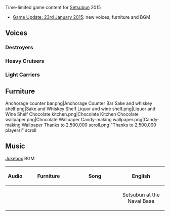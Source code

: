 Time-limited game content for [[wikipedia:Setsubun|Setsubun]] 2015
* [[Thread:162931|Game Update: 23rd January 2015]]: new voices, furniture and BGM

==Voices==
{{SeasonalTOC|Mutsuki|Kisaragi|Hatsuharu|Nenohi|Wakaba|Hatsushimo|Shiratsuyu|Shigure|Murasame|Yuudachi|Urakaze|Hamakaze|Tanikaze|Nowaki|Prinz Eugen|Zuihou}}
===Destroyers===
{{SeasonalQuotes|
{{SeasonalQuote
|Mutsuki
|ja = おりょ？節分ですか～、節分なんですか。睦月投げます！えーい！
|en = Oyo? It's Setsubun? It's Setsubun! Mutsuki is going to throw! Hyah!
}}
{{SeasonalQuote
|Kisaragi
|ja = この豆を投げるのねー、えーい。いやだ、変なとこ当たっちゃった？
|en = We throw this bean, right? Hyaah... Oh my, did I hit somewhere strange?
}}
{{SeasonalQuote
|Hatsuharu
|ja = うむ、節分は大切な儀式じゃ、いろいろな意味があるのじゃぞ？あ、知っておったかや？
|en = Hm! Setsubun is an important ceremony! It holds many meanings! Oh, you knew?
}}
{{SeasonalQuote
|Nenohi
|ja = 二月といえば子日…じゃなくって節分だよー節分。豆投げるよー、とおー！
|en = If it's February, it's got to be Nenohi.... I mean, Setsubun-- Setsubun. I'll throw the beans--, too!
|note = The sound effect is pronounced taw
}}
{{SeasonalQuote
|Wakaba
|ja = 節分だと？この豆を提督に投げればいいのか？違うな、ではどうすれば？
|en = It's Setsubun? Should I throw this bean at the admiral? No, that's not right. Then what should I do?
}}
{{SeasonalQuote
|Hatsushimo
|ja = 鬼は外ー、福は内ー、えい！あっ提督に!?ごめんなさい、片付けますね。
|en = Demons out! Luck in! Ei! Ah, Admiral?! I'm sorry; I'll clean this up.
}}
{{SeasonalQuote
|Shiratsuyu
|ja = 福は内ー、鬼はー外！ふふ♪楽しいかもー節分。村雨的にはどうなの？
|en = Luck in, demons out! Heh heh, Setsubun might be fun! How do you feel about it, Murasame?
}}
{{SeasonalQuote
|Shigure
|ja = 豆まき…か。結構、当たると痛いね。
|en = Throwing beans, huh... It hurts when you get hit often, doesn't it?
}}
{{SeasonalQuote
|Murasame
|ja = はいは～い♪節分ね。この行事って、いつからあるのかしら？ねえ？
|en = Yep, yep! It's Setsubun, isn't it? I wonder, from when did this event start being celebrated? Don't you?
}}
{{SeasonalQuote
|Yuudachi
|ja = この豆、全力で投げるっぽい！えい！えいっ！えええいっ！はわわわっ！？
|en = I'm throwing these beans with full strength .... Ei.... Ei.... Eiiii.... Oohhh..
}}
{{SeasonalQuote
|Urakaze
|ja = 提督？なんでうちに豆を投げるんじゃ？怒らんけぇ言うてみ？ん？んー？
|en = Admiral? Why are you throwing beans at me? I won't get angry, so tell me. Hmm? Hmmm--?
}}
{{SeasonalQuote
|Hamakaze
|ja = 節分ですね。磯風と一緒に、お豆、投げたいですね。あっ、私、探しておきます。
|en = It's Setsubun. I'd like to throw some beans with Isokaze.... Ah, I'll go look for her.
}}
{{SeasonalQuote
|Tanikaze
|ja = かぁっ！節分かい！こいつは粋だねぇーっ、誰に投げりゃいいんだい？浜風かぁ？…ア゛ッ！？
|en = Kaa! It's Setsubun! This is nifty. Who should I throw it at? Hamakaze? Ah!?
}}
{{SeasonalQuote
|Nowaki
|ja = 節分って…豆は投げた方がいいのか…食べた方がいいのか…ぅえっ？両方？なの？
|en = In Setsubun, is it better to throw the beans or eat them? Eh? You do both?
}}
}}
===Heavy Cruisers===
{{SeasonalQuotes|
{{SeasonalQuote
|Prinz Eugen
|ja = これが日本の文化、セッツ・ブーン！この豆を、長門に投げればいいの？……えいっ！ああっ！？
|en = So this is Japan's culture, Setsubun! I throw this bean at Nagato, right? Hyah! Oh?!
|note = She mixed up Nagata Shrine (長田) with Nagato (長門）
}}
}}
===Light Carriers===
{{SeasonalQuotes|
{{SeasonalQuote
|Zuihou
|ja = 節分の季節ですね。一応、豆も炒っておきました。提督用の卵焼きも、万全です！
|en = It's the season for Setsubun. I've already roasted the beans. The grilled egg for the Admiral is also perfect!
}}
}}

==Furniture==
<gallery spacing="small" bordercolor="transparent" captionalign="center" hideaddbutton="true">
Anchorage counter bar.png|Anchorage Counter Bar
Sake and whiskey shelf.png|Sake and Whiskey Shelf
Liquor and wine shelf.png|Liquor and Wine Shelf
Chocolate kitchen.png|Chocolate Kitchen
Chocolate wallpaper.png|Chocolate Wallpaper
Candy-making wallpaper.png|Candy-making Wallpaper
Thanks to 2,500,000 scroll.png|"Thanks to 2,500,000 players!" scroll
</gallery>

==Music==
[[Jukebox]] BGM
{| class="wikitable typography-xl-optout" style="width:100%;"
!Audio
!style="width:33%;"|Furniture
!style="width:33%;"|Song
!style="width:33%;"|English
|-
|align="center"|{{Audio|file=110s.ogg}}
|align="center"|{{SpanJa|「節分「豆まき」セット」}}<br>{{SpanJa|「大人の節分セット」}}
|align="center"|{{SpanJa|「節分の鎮守府」}}
|align="center"|Setsubun at the Naval Base
|}